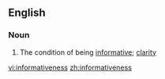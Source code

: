 ==English==

===Noun===
{{en-noun|-}}

# The condition of being [[informative]]; [[clarity]]

[[vi:informativeness]]
[[zh:informativeness]]
